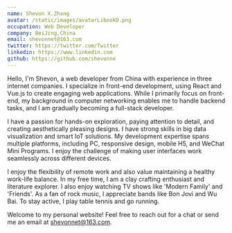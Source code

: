 ```yaml
---
name: Shevon X.Zhang
avatar: /static/images/avatarLibookD.png
occupation: Web Developer
company: BeiJing,China
email: shevonnet@163.com
twitter: https://twitter.com/Twitter
linkedin: https://www.linkedin.com
github: https://github.com/shevonne
---
```


Hello, I'm <span className="about-hight">Shevon</span>, a web developer from China with <span className="about-hight">experience in three internet companies</span>. I specialize in front-end development, <span className="about-hight">using React and Vue.js</span> to create engaging web applications. While I primarily focus on front-end, my background in computer networking enables me to handle backend tasks, and I am gradually <span className="about-hight">becoming a full-stack developer</span>.

I have a <span className="about-hight">passion for hands-on exploration, paying attention to detail, and creating aesthetically pleasing designs</span>. I have strong skills in big data visualization and smart IoT solutions. My development expertise spans multiple platforms, including PC, responsive design, mobile H5, and WeChat Mini Programs. I enjoy the challenge of making user interfaces work seamlessly across different devices.

I enjoy the flexibility of remote work and also value maintaining a <span className="about-hight">healthy work-life balance</span>. In my free time, I am a clay crafting enthusiast and literature explorer. I also enjoy watching TV shows like 'Modern Family' and 'Friends'. As a fan of rock music, I appreciate bands like Bon Jovi and Wu Bai. To stay active, I play table tennis and go running.

Welcome to my personal website! <span className="about-hight">Feel free to reach out for a chat or send me an email at shevonnet@163.com</span>.
